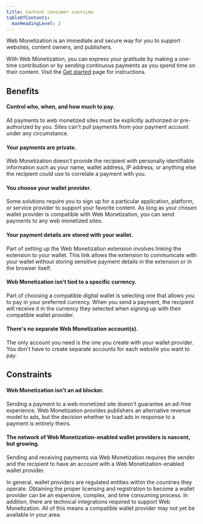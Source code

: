```yaml
---
title: Content consumer overview
tableOfContents:
  maxHeadingLevel: 2
---
```



Web Monetization is an immediate and secure way for you to support websites, content owners, and publishers. 

With Web Monetization, you can express your gratitude by making a one-time contribution or by sending continuous payments as you spend time on their content. Visit the [Get started](/supporters/get-started) page for instructions.

## Benefits

#### Control who, when, and how much to pay.

All payments to web monetized sites must be explicitly authorized or pre-authorized by you. Sites can't pull payments from your payment account under any circumstance.

#### Your payments are private.

Web Monetization doesn't provide the recipient with personally identifiable information such as your name, wallet address, IP address, or anything else the recipient could use to correlate a payment with you.

#### You choose your wallet provider.

Some solutions require you to sign up for a particular application, platform, or service provider to support your favorite content. As long as your chosen wallet provider is compatible with Web Monetization, you can send payments to any web monetized sites.

#### Your payment details are stored with your wallet.

Part of setting up the Web Monetization extension involves linking the extension to your wallet. This link allows the extension to communicate with your wallet without storing sensitive payment details in the extension or in the browser itself.

#### Web Monetization isn't tied to a specific currency.

Part of choosing a compatible digital wallet is selecting one that allows you to pay in your preferred currency. When you send a payment, the recipient will receive it in the currency they selected when signing up with their compatible wallet provider.

#### There's no separate Web Monetization account(s).

The only account you need is the one you create with your wallet provider. You don't have to create separate accounts for each website you want to pay.

## Constraints

#### Web Monetization isn't an ad blocker.

Sending a payment to a web monetized site doesn't guarantee an ad-free experience. Web Monetization provides publishers an alternative revenue model to ads, but the decision whether to load ads in response to a payment is entirely theirs.

#### The network of Web Monetization-enabled wallet providers is nascent, but growing.

Sending and receiving payments via Web Monetization requires the sender and the recipient to have an account with a Web Monetization-enabled wallet provider.

In general, wallet providers are regulated entities within the countries they operate. Obtaining the proper licensing and registration to become a wallet provider can be an expensive, complex, and time consuming process. In addition, there are technical integrations required to support Web Monetization. All of this means a compatible wallet provider may not yet be available in your area.
